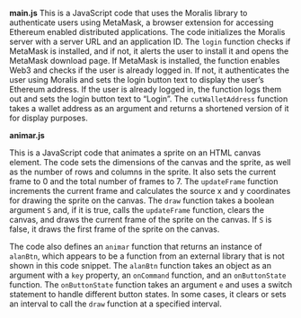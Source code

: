 

**main.js**
This is a JavaScript code that uses the Moralis library to authenticate users using MetaMask, a browser extension for accessing Ethereum enabled distributed applications. The code initializes the Moralis server with a server URL and an application ID. The `login` function checks if MetaMask is installed, and if not, it alerts the user to install it and opens the MetaMask download page. If MetaMask is installed, the function enables Web3 and checks if the user is already logged in. If not, it authenticates the user using Moralis and sets the login button text to display the user's Ethereum address. If the user is already logged in, the function logs them out and sets the login button text to "Login". The `cutWalletAddress` function takes a wallet address as an argument and returns a shortened version of it for display purposes.

**animar.js**

This is a JavaScript code that animates a sprite on an HTML canvas element. The code sets the dimensions of the canvas and the sprite, as well as the number of rows and columns in the sprite. It also sets the current frame to 0 and the total number of frames to 7. The `updateFrame` function increments the current frame and calculates the source x and y coordinates for drawing the sprite on the canvas. The `draw` function takes a boolean argument `S` and, if it is true, calls the `updateFrame` function, clears the canvas, and draws the current frame of the sprite on the canvas. If `S` is false, it draws the first frame of the sprite on the canvas.

The code also defines an `animar` function that returns an instance of `alanBtn`, which appears to be a function from an external library that is not shown in this code snippet. The `alanBtn` function takes an object as an argument with a `key` property, an `onCommand` function, and an `onButtonState` function. The `onButtonState` function takes an argument `e` and uses a switch statement to handle different button states. In some cases, it clears or sets an interval to call the `draw` function at a specified interval.
